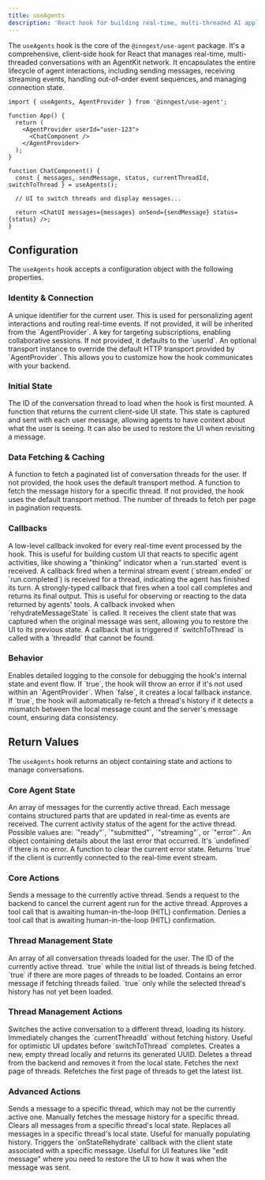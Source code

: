 ```yaml
---
title: useAgents
description: 'React hook for building real-time, multi-threaded AI applications'
---
```


The `useAgents` hook is the core of the `@inngest/use-agent` package. It's a comprehensive, client-side hook for React that manages real-time, multi-threaded conversations with an AgentKit network. It encapsulates the entire lifecycle of agent interactions, including sending messages, receiving streaming events, handling out-of-order event sequences, and managing connection state.

```tsx
import { useAgents, AgentProvider } from '@inngest/use-agent';

function App() {
  return (
    <AgentProvider userId="user-123">
      <ChatComponent />
    </AgentProvider>
  );
}

function ChatComponent() {
  const { messages, sendMessage, status, currentThreadId, switchToThread } = useAgents();
  
  // UI to switch threads and display messages...
  
  return <ChatUI messages={messages} onSend={sendMessage} status={status} />;
}
```

## Configuration

The `useAgents` hook accepts a configuration object with the following properties.

### Identity & Connection

<ParamField path="userId" type="string">
  A unique identifier for the current user. This is used for personalizing agent interactions and routing real-time events. If not provided, it will be inherited from the `AgentProvider`.
</ParamField>

<ParamField path="channelKey" type="string">
  A key for targeting subscriptions, enabling collaborative sessions. If not provided, it defaults to the `userId`.
</ParamField>

<ParamField path="transport" type="IClientTransport">
  An optional transport instance to override the default HTTP transport provided by `AgentProvider`. This allows you to customize how the hook communicates with your backend.
</ParamField>

### Initial State

<ParamField path="initialThreadId" type="string">
  The ID of the conversation thread to load when the hook is first mounted.
</ParamField>

<ParamField path="state" type="() => TState">
  A function that returns the current client-side UI state. This state is captured and sent with each user message, allowing agents to have context about what the user is seeing. It can also be used to restore the UI when revisiting a message.
</ParamField>

### Data Fetching & Caching

<ParamField path="fetchThreads" type="function">
  A function to fetch a paginated list of conversation threads for the user. If not provided, the hook uses the default transport method.
</ParamField>

<ParamField path="fetchHistory" type="function">
  A function to fetch the message history for a specific thread. If not provided, the hook uses the default transport method.
</ParamField>

<ParamField path="threadsPageSize" type="number" default="20">
  The number of threads to fetch per page in pagination requests.
</ParamField>

### Callbacks

<ParamField path="onEvent" type="(event, meta) => void">
  A low-level callback invoked for every real-time event processed by the hook. This is useful for building custom UI that reacts to specific agent activities, like showing a "thinking" indicator when a `run.started` event is received.
</ParamField>

<ParamField path="onStreamEnded" type="(args) => void">
  A callback fired when a terminal stream event (`stream.ended` or `run.completed`) is received for a thread, indicating the agent has finished its turn.
</ParamField>

<ParamField path="onToolResult" type="(result) => void">
  A strongly-typed callback that fires when a tool call completes and returns its final output. This is useful for observing or reacting to the data returned by agents' tools.
</ParamField>

<ParamField path="onStateRehydrate" type="(state, messageId) => void">
  A callback invoked when `rehydrateMessageState` is called. It receives the client state that was captured when the original message was sent, allowing you to restore the UI to its previous state.
</ParamField>

<ParamField path="onThreadNotFound" type="(threadId) => void">
  A callback that is triggered if `switchToThread` is called with a `threadId` that cannot be found.
</ParamField>

### Behavior

<ParamField path="debug" type="boolean" default="false">
  Enables detailed logging to the console for debugging the hook's internal state and event flow.
</ParamField>

<ParamField path="requireProvider" type="boolean" default="false">
  If `true`, the hook will throw an error if it's not used within an `AgentProvider`. When `false`, it creates a local fallback instance.
</ParamField>

<ParamField path="enableThreadValidation" type="boolean" default="true">
  If `true`, the hook will automatically re-fetch a thread's history if it detects a mismatch between the local message count and the server's message count, ensuring data consistency.
</ParamField>

## Return Values

The `useAgents` hook returns an object containing state and actions to manage conversations.

### Core Agent State

<ParamField path="messages" type="ConversationMessage[]">
  An array of messages for the currently active thread. Each message contains structured parts that are updated in real-time as events are received.
</ParamField>

<ParamField path="status" type="AgentStatus">
  The current activity status of the agent for the active thread. Possible values are: `"ready"`, `"submitted"`, `"streaming"`, or `"error"`.
</ParamField>

<ParamField path="error" type="AgentError">
  An object containing details about the last error that occurred. It's `undefined` if there is no error.
</ParamField>

<ParamField path="clearError" type="() => void">
  A function to clear the current error state.
</ParamField>

<ParamField path="isConnected" type="boolean">
  Returns `true` if the client is currently connected to the real-time event stream.
</ParamField>

### Core Actions

<ParamField path="sendMessage" type="(message, options) => Promise<void>">
  Sends a message to the currently active thread.
</ParamField>

<ParamField path="cancel" type="() => Promise<void>">
  Sends a request to the backend to cancel the current agent run for the active thread.
</ParamField>

<ParamField path="approveToolCall" type="(toolCallId, reason) => Promise<void>">
  Approves a tool call that is awaiting human-in-the-loop (HITL) confirmation.
</ParamField>

<ParamField path="denyToolCall" type="(toolCallId, reason) => Promise<void>">
  Denies a tool call that is awaiting human-in-the-loop (HITL) confirmation.
</ParamField>

### Thread Management State

<ParamField path="threads" type="Thread[]">
  An array of all conversation threads loaded for the user.
</ParamField>

<ParamField path="currentThreadId" type="string | null">
  The ID of the currently active thread.
</ParamField>

<ParamField path="threadsLoading" type="boolean">
  `true` while the initial list of threads is being fetched.
</ParamField>

<ParamField path="threadsHasMore" type="boolean">
  `true` if there are more pages of threads to be loaded.
</ParamField>

<ParamField path="threadsError" type="string | null">
  Contains an error message if fetching threads failed.
</ParamField>

<ParamField path="isLoadingInitialThread" type="boolean">
  `true` only while the selected thread's history has not yet been loaded.
</ParamField>

### Thread Management Actions

<ParamField path="switchToThread" type="(threadId) => Promise<void>">
  Switches the active conversation to a different thread, loading its history.
</ParamField>

<ParamField path="setCurrentThreadId" type="(threadId) => void">
  Immediately changes the `currentThreadId` without fetching history. Useful for optimistic UI updates before `switchToThread` completes.
</ParamField>

<ParamField path="createNewThread" type="() => string">
  Creates a new, empty thread locally and returns its generated UUID.
</ParamField>

<ParamField path="deleteThread" type="(threadId) => Promise<void>">
  Deletes a thread from the backend and removes it from the local state.
</ParamField>

<ParamField path="loadMoreThreads" type="() => Promise<void>">
  Fetches the next page of threads.
</ParamField>

<ParamField path="refreshThreads" type="() => Promise<void>">
  Refetches the first page of threads to get the latest list.
</ParamField>

### Advanced Actions

<ParamField path="sendMessageToThread" type="(threadId, message, options) => Promise<void>">
  Sends a message to a specific thread, which may not be the currently active one.
</ParamField>

<ParamField path="loadThreadHistory" type="(threadId) => Promise<ConversationMessage[]>">
  Manually fetches the message history for a specific thread.
</ParamField>

<ParamField path="clearThreadMessages" type="(threadId) => void">
  Clears all messages from a specific thread's local state.
</ParamField>

<ParamField path="replaceThreadMessages" type="(threadId, messages) => void">
  Replaces all messages in a specific thread's local state. Useful for manually populating history.
</ParamField>

<ParamField path="rehydrateMessageState" type="(messageId) => void">
  Triggers the `onStateRehydrate` callback with the client state associated with a specific message. Useful for UI features like "edit message" where you need to restore the UI to how it was when the message was sent.
</ParamField>

